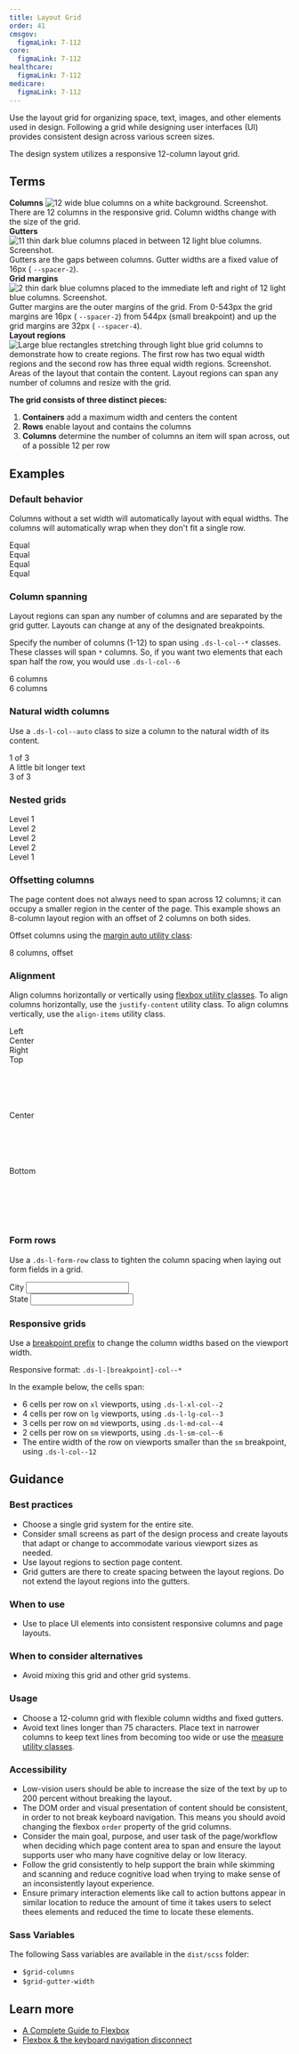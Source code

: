```yaml
---
title: Layout Grid
order: 41
cmsgov:
  figmaLink: 7-112
core:
  figmaLink: 7-112
healthcare:
  figmaLink: 7-112
medicare:
  figmaLink: 7-112
---
```



Use the layout grid for organizing space, text, images, and other elements used in design. Following a grid while designing user interfaces (UI) provides consistent design across various screen sizes.

The design system utilizes a responsive 12-column layout grid.

## Terms

<div>
  <div class="ds-l-row">
    <div class="ds-l-col--6 ds-u-margin-bottom--2">
      <strong>Columns</strong>
      <img
        alt="12 wide blue columns on a white background. Screenshot."
        src={columnsImg}
        class="ds-u-border--1"
      />
      <span class="ds-u-font-size--sm">
        There are 12 columns in the responsive grid. Column widths change with the size of the grid.
      </span>
    </div>
    <div class="ds-l-col--6 ds-u-margin-bottom--2">
      <strong>Gutters</strong>
      <img
        alt="11 thin dark blue columns placed in between 12 light blue columns. Screenshot."
        src={guttersImg}
        class="ds-u-border--1"
      />
      <span class="ds-u-font-size--sm">
        Gutters are the gaps between columns. Gutter widths are a fixed value of 16px (
        <code>--spacer-2</code>).
      </span>
    </div>
  </div>
  <div class="ds-l-row">
    <div class="ds-l-col--6 ds-u-margin-bottom--2">
      <strong>Grid margins</strong>
      <img
        alt="2 thin dark blue columns placed to the immediate left and right of 12 light blue columns. Screenshot."
        src={gridMarginsImg}
        class="ds-u-border--1"
      />
      <span class="ds-u-font-size--sm">
        Gutter margins are the outer margins of the grid. From 0-543px the grid margins are 16px (
        <code>--spacer-2</code>) from 544px (small breakpoint) and up the grid margins are 32px (
        <code>--spacer-4</code>).
      </span>
    </div>
    <div class="ds-l-col--6 ds-u-margin-bottom--2">
      <strong>Layout regions</strong>
      <img
        alt="Large blue rectangles stretching through light blue grid columns to demonstrate how to create regions. The first row has two equal width regions and the second row has three equal width regions. Screenshot."
        src={layoutRegionsImg}
        class="ds-u-border--1"
      />
      <span class="ds-u-font-size--sm">
        Areas of the layout that contain the content. Layout regions can span any number of columns
        and resize with the grid.
      </span>
    </div>
  </div>
</div>

**The grid consists of three distinct pieces:**

1. **Containers** add a maximum width and centers the content
1. **Rows** enable layout and contains the columns
1. **Columns** determine the number of columns an item will span across, out of a possible 12 per row

## Examples

### Default behavior

Columns without a set width will automatically layout with equal widths. The columns will automatically wrap when they don't fit a single row.

<EmbeddedExample>
  <section class="ds-l-container example-grid">
    <div class="ds-l-row">
      <div class="ds-l-col">Equal</div>
      <div class="ds-l-col">Equal</div>
      <div class="ds-l-col">Equal</div>
      <div class="ds-l-col">Equal</div>
    </div>
  </section>
</EmbeddedExample>

### Column spanning

Layout regions can span any number of columns and are separated by the grid gutter. Layouts can change at any of the designated breakpoints.

Specify the number of columns (1-12) to span using `.ds-l-col--*` classes. These classes will span `*` columns. So, if you want two elements that each span half the row, you would use `.ds-l-col--6`

<EmbeddedExample>
  <section class="ds-l-container example-grid">
    <div class="ds-l-row">
      <div class="ds-l-col--6">6 columns</div>
      <div class="ds-l-col--6">6 columns</div>
    </div>
  </section>
</EmbeddedExample>

### Natural width columns

Use a `.ds-l-col--auto` class to size a column to the natural width of its content.

<EmbeddedExample>
  <section class="ds-l-container example-grid">
    <div class="ds-l-row">
      <div class="ds-l-col--auto">1 of 3</div>
      <div class="ds-l-col--auto">A little bit longer text</div>
      <div class="ds-l-col--auto">3 of 3</div>
    </div>
  </section>
</EmbeddedExample>

### Nested grids

<EmbeddedExample>
  <section class="ds-l-container example-grid">
    <div class="ds-l-row">
      <div class="ds-l-col--9">
        Level 1
        <div class="ds-l-row">
          <article class="ds-l-col--4">Level 2</article>
          <article class="ds-l-col--4">Level 2</article>
          <article class="ds-l-col--4">Level 2</article>
        </div>
      </div>
      <div class="ds-l-col--3">Level 1</div>
    </div>
  </section>
</EmbeddedExample>

### Offsetting columns

The page content does not always need to span across 12 columns; it can occupy a smaller region in the center of the page. This example shows an 8-column layout region with an offset of 2 columns on both sides.

Offset columns using the [margin auto utility class](/utilities/margin/):

<EmbeddedExample>
  <section class="ds-l-container example-grid">
    <div class="ds-l-row">
      <div class="ds-l-col--8 ds-u-margin-left--auto ds-u-margin-right--auto">
        8 columns, offset
      </div>
    </div>
  </section>
</EmbeddedExample>

### Alignment

Align columns horizontally or vertically using [flexbox utility classes](/utilities/flexbox/). To align columns horizontally, use the `justify-content` utility class. To align columns vertically, use the `align-items` utility class.

<EmbeddedExample>
  <section class="ds-l-container example-grid">
    <div class="ds-l-row ds-u-justify-content--start ds-u-border--1 ds-u-padding--1 ds-u-margin-y--2">
      <div class="ds-l-col--3">Left</div>
    </div>
    <div class="ds-l-row ds-u-justify-content--center ds-u-border--1 ds-u-padding--1 ds-u-margin-y--2">
      <div class="ds-l-col--3">Center</div>
    </div>
    <div class="ds-l-row ds-u-justify-content--end ds-u-border--1 ds-u-padding--1 ds-u-margin-y--2">
      <div class="ds-l-col--3">Right</div>
    </div>
    <div
      class="ds-l-row ds-u-align-items--start ds-u-border--1 ds-u-padding--1 ds-u-margin-y--2"
      style="height: 100px"
    >
      <div class="ds-l-col--3">Top</div>
    </div>
    <div
      class="ds-l-row ds-u-align-items--center ds-u-border--1 ds-u-padding--1 ds-u-margin-y--2"
      style="height: 100px"
    >
      <div class="ds-l-col--3">Center</div>
    </div>
    <div
      class="ds-l-row ds-u-align-items--end ds-u-border--1 ds-u-padding--1 ds-u-margin-y--2"
      style="height: 100px"
    >
      <div class="ds-l-col--3">Bottom</div>
    </div>
  </section>
</EmbeddedExample>

### Form rows

Use a `.ds-l-form-row` class to tighten the column spacing when laying out form fields in a grid.

<EmbeddedExample>
  <section class="example-grid">
    <div class="ds-l-form-row">
      <div class="ds-l-col--auto">
        <label class="ds-c-label ds-u-margin-top--0" for="city">
          City
        </label>
        <input class="ds-c-field" type="text" id="city" name="city" />
      </div>
      <div class="ds-l-col--auto">
        <label class="ds-c-label ds-u-margin-top--0" for="state">
          State
        </label>
        <input class="ds-c-field" type="text" id="state" name="state" />
      </div>
    </div>
  </section>
</EmbeddedExample>

### Responsive grids

Use a [breakpoint prefix](/foundation/layout-grid/responsive-design/) to change the column widths based on the viewport width.

Responsive format: `.ds-l-[breakpoint]-col--*`

In the example below, the cells span:

- 6 cells per row on `xl` viewports, using `.ds-l-xl-col--2`
- 4 cells per row on `lg` viewports, using `.ds-l-lg-col--3`
- 3 cells per row on `md` viewports, using `.ds-l-md-col--4`
- 2 cells per row on `sm` viewports, using `.ds-l-sm-col--6`
- The entire width of the row on viewports smaller than the `sm` breakpoint, using `.ds-l-col--12`

<ResponsiveExample
  storyId="foundations-layout-grid--responsive-columns"
  title="Responsive layout grid example"
/>

## Guidance

### Best practices

- Choose a single grid system for the entire site.
- Consider small screens as part of the design process and create layouts that adapt or change to accommodate various viewport sizes as needed.
- Use layout regions to section page content.
- Grid gutters are there to create spacing between the layout regions. Do not extend the layout regions into the gutters.

### When to use

- Use to place UI elements into consistent responsive columns and page layouts.

### When to consider alternatives

- Avoid mixing this grid and other grid systems.

### Usage

- Choose a 12-column grid with flexible column widths and fixed gutters.
- Avoid text lines longer than 75 characters. Place text in narrower columns to keep text lines from becoming too wide or use the [measure utility classes](/utilities/text/measure).

### Accessibility

- Low-vision users should be able to increase the size of the text by up to 200 percent without breaking the layout.
- The DOM order and visual presentation of content should be consistent, in order to not break keyboard navigation. This means you should avoid changing the flexbox `order` property of the grid columns.
- Consider the main goal, purpose, and user task of the page/workflow when deciding which page content area to span and ensure the layout supports user who many have cognitive delay or low literacy.
- Follow the grid consistently to help support the brain while skimming and scanning and reduce cognitive load when trying to make sense of an inconsistently layout experience.
- Ensure primary interaction elements like call to action buttons appear in similar location to reduce the amount of time it takes users to select thees elements and reduced the time to locate these elements.

### Sass Variables

The following Sass variables are available in the `dist/scss` folder:

- `$grid-columns`
- `$grid-gutter-width`

## Learn more

- [A Complete Guide to Flexbox](https://css-tricks.com/snippets/css/a-guide-to-flexbox/)
- [Flexbox & the keyboard navigation disconnect](https://tink.uk/flexbox-the-keyboard-navigation-disconnect/)
